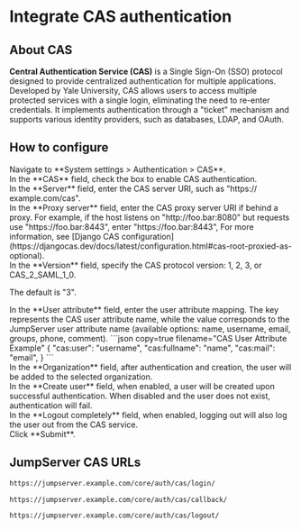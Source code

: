 # Integrate CAS authentication

## About CAS

**Central Authentication Service (CAS)** is a Single Sign-On (SSO) protocol designed to provide centralized authentication for multiple applications. Developed by Yale University, CAS allows users to access multiple protected services with a single login, eliminating the need to re-enter credentials. It implements authentication through a "ticket" mechanism and supports various identity providers, such as databases, LDAP, and OAuth.


## How to configure
<Steps>
<div>
<Nav name="system-settings" />
</div>

<div>
Navigate to **System settings > Authentication > CAS**.
</div>

<div>
In the **CAS** field, check the box to enable CAS authentication.
</div>

<div>
In the **Server** field, enter the CAS server URI, such as "https://&#8203;example.com/cas".
</div>

<div>
In the **Proxy server** field,  enter the CAS proxy server URI if behind a proxy. For example, if the host listens on "http://&#8203;foo.bar:8080" but requests use "https://&#8203;foo.bar:8443", enter "https://&#8203;foo.bar:8443", For more information, see [Django CAS configuration](https://djangocas.dev/docs/latest/configuration.html#cas-root-proxied-as-optional).
</div>

<div>
In the **Version** field, specify the CAS protocol version: 1, 2, 3, or CAS_2_SAML_1_0.

The default is "3".
</div>

<div>
In the **User attribute** field, enter the user attribute mapping. The key represents the CAS user attribute name, while the value corresponds to the JumpServer user attribute name (available options: name, username, email, groups, phone, comment).
```json copy=true filename="CAS User Attribute Example"
{
  "cas:user": "username",
  "cas:fullname": "name",
  "cas:mail": "email",
}
```
</div>

<div>
<Icon name="xpack"/> In the **Organization** field, after authentication and creation, the user will be added to the selected organization.
</div>

<div>
In the **Create user** field, when enabled, a user will be created upon successful authentication.
<Alert type="warning">
When disabled and the user does not exist, authentication will fail.
</Alert>
</div>

<div>
In the **Logout completely** field, when enabled, logging out will also log the user out from the CAS service.
</div>

<div>
Click **Submit**.
</div>

</Steps>

## JumpServer CAS URLs
```md filename="Login URL"
https://jumpserver.example.com/core/auth/cas/login/
```

```md filename="Login Success Callback URL"
https://jumpserver.example.com/core/auth/cas/callback/
```

```md filename="Logout URL"
https://jumpserver.example.com/core/auth/cas/logout/
```